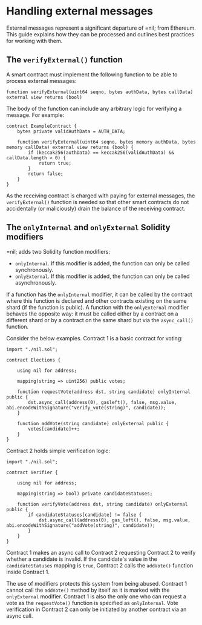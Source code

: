 # Handling external messages

External messages represent a significant departure of =nil; from Ethereum. This guide explains how they can be processed and outlines best practices for working with them.

## The `verifyExternal()` function

A smart contract must implement the following function to be able to process external messages:

```solidity showLineNumbers
function verifyExternal(uint64 seqno, bytes authData, bytes callData) external view returns (bool)
```

The body of the function can include any arbitrary logic for verifying a message. For example:

```solidity showLineNumbers
contract ExampleContract {
    bytes private validAuthData = AUTH_DATA;

    function verifyExternal(uint64 seqno, bytes memory authData, bytes memory callData) external view returns (bool) {
        if (keccak256(authData) == keccak256(validAuthData) && callData.length > 0) {
            return true;
        }
        return false;
    }
}
```

As the receiving contract is charged with paying for external messages, the `verifyExternal()` function is needed so that other smart contracts do not accidentally (or maliciously) drain the balance of the receiving contract.

## The `onlyInternal` and `onlyExternal` Solidity modifiers

=nil; adds two Solidity function modifiers:

* `onlyInternal`. If this modifier is added, the function can only be called synchronously.
* `onlyExternal`. If this modifier is added, the function can only be called asynchronously.

If a function has the `onlyInternal` modifier, it can be called by the contract where this function is declared and other contracts existing on the same shard (if the function is public). A function with the `onlyExternal` modifier behaves the opposite way: it must be called either by a contract on a different shard or by a contract on the same shard but via the `async_call()` function.

Consider the below examples. Contract 1 is a basic contract for voting:

```solidity showLineNumbers
import "./nil.sol";

contract Elections {

    using nil for address; 

    mapping(string => uint256) public votes;

    function requestVote(address dst, string candidate) onlyInternal public {
        dst.async_call(address(0), gasleft(), false, msg.value, abi.encodeWithSignature("verify_vote(string)", candidate));
    }

    function addVote(string candidate) onlyExternal public {
        votes[candidate]++;
    }
}
```

Contract 2 holds simple verification logic:

```solidity showLineNumbers
import "./nil.sol";

contract Verifier {

    using nil for address; 

    mapping(string => bool) private candidateStatuses; 

    function verifyVote(address dst, string candidate) onlyExternal public {
        if candidateStatuses[candidate] != false {
            dst.async_call(address(0), gas_left(), false, msg.value, abi.encodeWithSignature("addVote(string)", candidate));
        } 
    }
}
```

Contract 1 makes an async call to Contract 2 requesting Contract 2 to verify whether a candidate is invalid. If the candidate's value in the `candidateStatuses` mapping is `true`, Contract 2 calls the `addVote()` function inside Contract 1. 

The use of modifiers protects this system from being abused. Contract 1 cannot call the `addVote()` method by itself as it is marked with the `onlyExternal` modifier. Contract 1 is also the only one who can request a vote as the `requestVote()` function is specified as `onlyInternal`. Vote verification in Contract 2 can only be initiated by another contract via an async call.



